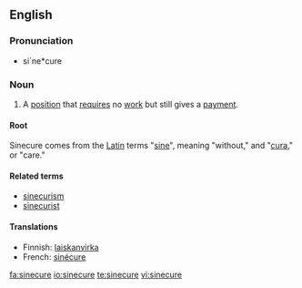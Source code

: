 ==English==

===Pronunciation===
* si`ne*cure

===Noun===
{{wikipedia}}
{{en-noun}}

# A [[position]] that [[require]]s no [[work]] but still gives a [[payment]].

====Root====
Sinecure comes from the [[Latin]] terms "[[sine]]", meaning "without," and "[[cura]]," or "care."

====Related terms====
* [[sinecurism]]
* [[sinecurist]]

====Translations====
{{trans-top|a position that requires no work but still gives a payment}}
* Finnish: [[laiskanvirka]]
* French: [[sinécure]]
{{trans-mid}}
{{trans-bottom}}

[[fa:sinecure]]
[[io:sinecure]]
[[te:sinecure]]
[[vi:sinecure]]